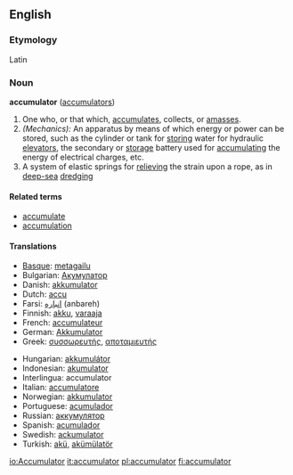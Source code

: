 ==English==
===Etymology===
Latin

===Noun===
'''accumulator''' ([[accumulators]])

#One who, or that which, [[accumulate]]s, collects, or [[amass]]es.
#''(Mechanics):'' An apparatus by means of which energy or power can be stored, such as the cylinder or tank for [[storing]] water for hydraulic [[elevators]], the secondary or [[storage]] battery used for [[accumulating]] the energy of electrical charges, etc.
#A system of elastic springs for [[relieving]] the strain upon a rope, as in [[deep-sea]] [[dredging]]

====Related terms====
*[[accumulate]]
*[[accumulation]]

==== Translations ====
{{top}}
*[[Basque]]: [[metagailu]]
*Bulgarian: [[Акумулатор]]
*Danish: [[akkumulator]]
*Dutch: [[accu]]
*Farsi: [[انباره]] (anbareh)
*Finnish: [[akku]], [[varaaja]]
*French: [[accumulateur]]
*German: [[Akkumulator]]
*Greek: [[συσσωρευτής]], [[αποταμιευτής]]
{{mid}}
*Hungarian: [[akkumulátor]]
*Indonesian: [[akumulator]]
*Interlingua: accumulator
*Italian: [[accumulatore]]
*Norwegian: [[akkumulator]]
*Portuguese: [[acumulador]]
*Russian: [[m:w:ru:аккумулятор|аккумулятор]]
*Spanish: [[acumulador]]
*Swedish: [[ackumulator]]
*Turkish: [[akü]], [[akümülatör]]
{{bottom}}

[[io:Accumulator]]
[[it:accumulator]]
[[pl:accumulator]]
[[fi:accumulator]]